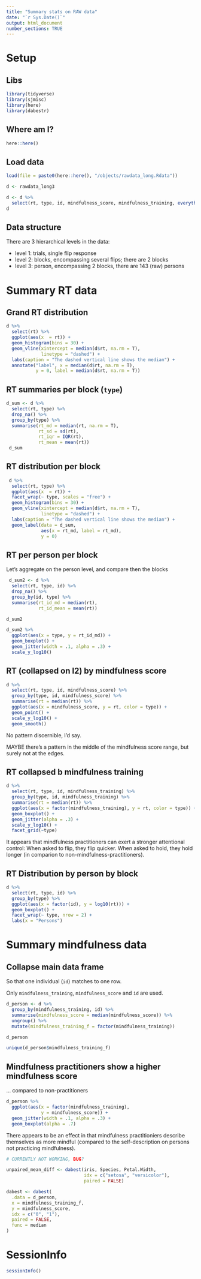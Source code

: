 ```yaml
---
title: "Summary stats on RAW data"
date: "`r Sys.Date()`"
output: html_document
number_sections: TRUE
---
```




# Setup


## Libs

```r
library(tidyverse)
library(sjmisc)
library(here)
library(dabestr)
```


## Where am I?

```r
here::here()
```


## Load data

```r
load(file = paste0(here::here(), "/objects/rawdata_long.Rdata"))

d <- rawdata_long3

d <- d %>% 
  select(rt, type, id, mindfulness_score, mindfulness_training, everything())
d
```


## Data structure


There are 3 hierarchical levels in the data:

- level 1: trials, single flip response
- level 2: blocks, encompassing several flips; there are 2 blocks
- level 3: person, encompassing 2 blocks, there are 143 (raw) persons








# Summary RT data


## Grand RT distribution

```r
d %>% 
  select(rt) %>% 
  ggplot(aes(x  = rt)) +
  geom_histogram(bins = 30) +
  geom_vline(xintercept = median(d$rt, na.rm = T), 
             linetype = "dashed") +
  labs(caption = "The dashed vertical line shows the median") +
  annotate("label", x = median(d$rt, na.rm = T),
           y = 0, label = median(d$rt, na.rm = T))
```

## RT summaries per block (`type`)


```r

d_sum <- d %>%
  select(rt, type) %>% 
  drop_na() %>% 
  group_by(type) %>% 
  summarise(rt_md = median(rt, na.rm = T),
            rt_sd = sd(rt),
            rt_iqr = IQR(rt),
            rt_mean = mean(rt))
 d_sum 
```


##  RT distribution per block


```r

 d %>% 
  select(rt, type) %>% 
  ggplot(aes(x  = rt)) +
  facet_wrap(~ type, scales = "free") +
  geom_histogram(bins = 30) +
  geom_vline(xintercept = median(d$rt, na.rm = T), 
             linetype = "dashed") +
  labs(caption = "The dashed vertical line shows the median") +
  geom_label(data = d_sum,
             aes(x = rt_md, label = rt_md),
             y = 0)
```


## RT per person per block

Let's aggregate on the person level, and compare then the blocks


```r
 d_sum2 <- d %>% 
  select(rt, type, id) %>%
  drop_na() %>% 
  group_by(id, type) %>% 
  summarise(rt_id_md = median(rt),
            rt_id_mean = mean(rt))

d_sum2
```


```r
d_sum2 %>% 
  ggplot(aes(x = type, y = rt_id_md)) +
  geom_boxplot() +
  geom_jitter(width = .1, alpha = .3) +
  scale_y_log10()
```


## RT (collapsed on l2) by mindfulness score


```r
d %>% 
  select(rt, type, id, mindfulness_score) %>% 
  group_by(type, id, mindfulness_score) %>% 
  summarise(rt = median(rt)) %>% 
  ggplot(aes(x = mindfulness_score, y = rt, color = type)) +
  geom_point() +
  scale_y_log10() +
  geom_smooth()
```

No pattern discernible, I'd say.

MAYBE there's a pattern in the middle of the mindfulness score range, but surely not at the edges.


## RT collapsed b mindfulness training


```r
d %>% 
  select(rt, type, id, mindfulness_training) %>% 
  group_by(type, id, mindfulness_training) %>% 
  summarise(rt = median(rt)) %>% 
  ggplot(aes(x = factor(mindfulness_training), y = rt, color = type)) +
  geom_boxplot() +
  geom_jitter(alpha = .3) +
  scale_y_log10() +
  facet_grid(~type)
```



It appears that mindfulness practitioners can exert a stronger attentional control: When asked to flip, they flip quicker. When asked to hold, they hold longer (in comparion to non-mindfulness-practitioners).



## RT Distribution by person by block


```r
d %>% 
  select(rt, type, id) %>% 
  group_by(type) %>% 
  ggplot(aes(x = factor(id), y = log10(rt))) +
  geom_boxplot() +
  facet_wrap(~ type, nrow = 2) +
  labs(x = "Persons")
```



# Summary mindfulness data


## Collapse main data frame 

So that one individual (`id`) matches to one row.

Only `mindfulness_training`, `mindfulness_score` and `id` are used.

```r
d_person <- d %>% 
  group_by(mindfulness_training, id) %>% 
  summarise(mindfulness_score = median(mindfulness_score)) %>% 
  ungroup() %>% 
  mutate(mindfulness_training_f = factor(mindfulness_training))

d_person

unique(d_person$mindfulness_training_f)
```


## Mindfulness practitioners show a higher mindfulness score

... compared to non-practitioners





```r
d_person %>% 
  ggplot(aes(x = factor(mindfulness_training), 
             y = mindfulness_score)) +
  geom_jitter(width = .1, alpha = .3) +
  geom_boxplot(alpha = .7) 
```


There appears to be an effect in that mindfulness practitioniers describe themselves as more mindful (compared to the self-description on persons not practicing mindfulness).




```r

# CURRENTLY NOT WORKING, BUG?

unpaired_mean_diff <- dabest(iris, Species, Petal.Width,
                             idx = c("setosa", "versicolor"),
                             paired = FALSE)

dabest <- dabest(
  .data = d_person, 
  x = mindfulness_training_f, 
  y = mindfulness_score,
  idx = c("0", "1"),
  paired = FALSE,
  func = median
)
```












# SessionInfo



```r
sessionInfo()
```